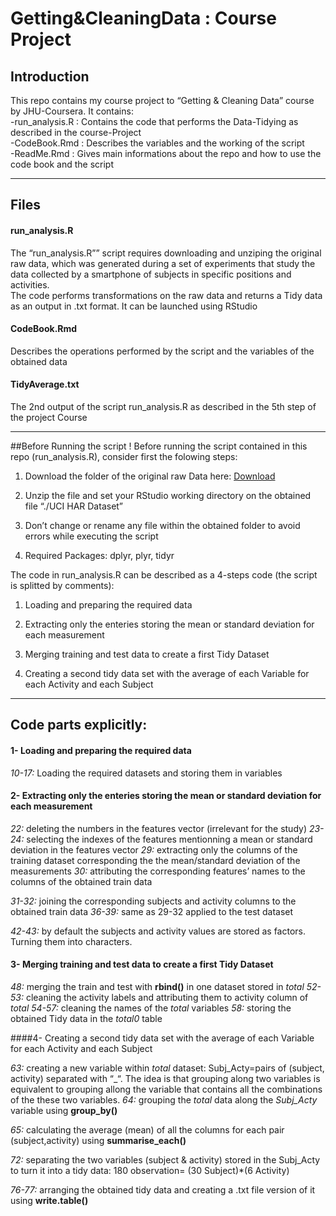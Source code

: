 # Getting&CleaningData : Course Project
## Introduction
This repo contains my course project to "Getting & Cleaning Data" course by JHU-Coursera.
It contains:    
-run_analysis.R : Contains the code that performs the Data-Tidying as described in the course-Project   
-CodeBook.Rmd : Describes the variables and the working of the script  
-ReadMe.Rmd : Gives main informations about the repo and how to use the code book and the script  

***

## Files
#### run_analysis.R
The "run_analysis.R"" script requires downloading and unziping the original raw data, which was generated during a set of experiments that study the data collected by a smartphone of subjects in specific positions and activities.  
The code performs transformations on the raw data and returns a Tidy data as an output in .txt format.
It can be launched using RStudio

#### CodeBook.Rmd
Describes the operations performed by the script and the variables of the obtained data

#### TidyAverage.txt
The 2nd output of the script run_analysis.R as described in the 5th step of the project Course

***

##Before Running the script !
Before running the script contained in this repo (run_analysis.R), consider first the folowing steps:

1.  Download the folder of the original raw Data here: [Download](https://d396qusza40orc.cloudfront.net/getdata%2Fprojectfiles%2FUCI%20HAR%20Dataset.zip)

2.  Unzip the file and set your RStudio working directory on the obtained file "./UCI HAR Dataset"

3.  Don't change or rename any file within the obtained folder to avoid errors while executing the script

4.  Required Packages: dplyr, plyr, tidyr    

The code in run_analysis.R can be described as a 4-steps code (the script is splitted by comments):

1. Loading and preparing the required data

2. Extracting only the enteries storing the mean or standard deviation for each measurement

3. Merging training and test data to create a first Tidy Dataset

4. Creating a second tidy data set with the average of each Variable for each Activity and each Subject

***

## Code parts explicitly:
#### 1- Loading and preparing the required data
*10-17:* Loading the required datasets and storing them in variables

#### 2- Extracting only the enteries storing the mean or standard deviation for each measurement
*22:* deleting the numbers in the features vector (irrelevant for the study)
*23-24:* selecting the indexes of the features mentionning a mean or standard deviation in the features vector
*29:* extracting only the columns of the training dataset corresponding the the mean/standard deviation of the measurements
*30:* attributing the corresponding features' names to the columns of the obtained train data

*31-32:* joining the corresponding subjects and activity columns to the obtained train data
*36-39:* same as 29-32 applied to the test dataset

*42-43:* by default the subjects and activity values are stored as factors. Turning them into characters.

#### 3- Merging training and test data to create a first Tidy Dataset

*48:* merging the train and test with **rbind()** in one dataset stored in *total*
*52-53:* cleaning the activity labels and attributing them to activity column of *total*
*54-57:* cleaning the names of the *total* variables 
*58:* storing the obtained Tidy data in the *total0* table

####4- Creating a second tidy data set with the average of each Variable for each Activity and each Subject

*63:* creating a new variable within *total* dataset: Subj_Acty=pairs of (subject, activity) separated with "_". The idea is that grouping along two variables is equivalent to grouping allong the variable that contains all the combinations of the these two variables. 
*64:* grouping the *total* data along the *Subj_Acty* variable using **group_by()**

*65:* calculating the average (mean) of all the columns for each pair (subject,activity) using **summarise_each()**

*72:* separating the two variables (subject & activity) stored in the Subj_Acty to turn it into a tidy data: 180 observation= (30 Subject)*(6 Activity)

*76-77:* arranging the obtained tidy data and creating a .txt file version of it using **write.table()**
